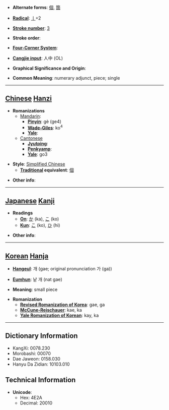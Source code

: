 * '''Alternate forms''': [[個]], [[箇]]

* '''[[Wiktionary:Chinese radical index| Radical]]''': [[Wiktionary:Chinese radical index 丨|丨]]+2

* '''[[Wiktionary:Chinese total strokes index|Stroke number]]''': [[Wiktionary:Chinese total strokes index 3|3]]

* '''Stroke order''': 

* '''[[Wiktionary:Chinese four corner index|Four-Corner System]]''': 

* '''[[Wiktionary:Chinese Cangjie index|Cangjie input]]''': 人中 (OL)

* '''Graphical Significance and Origin''': 

* '''Common Meaning''': numerary adjunct, piece; single

----

== [[Chinese]] [[Hanzi]] ==

* '''Romanizations'''
** [[Mandarin]]:
*** '''[[Pinyin]]''': gè (ge4)
*** '''[[Wade-Giles]]''': ko<sup>4</sup>
*** '''[[Yale]]''': 
**[[Cantonese]]
***'''[[Jyutping]]''':
***'''[[Penkyamp]]''': 
***'''[[Yale]]''': go3

* '''Style''': [[Simplified Chinese]] 
** '''[[Traditional Chinese|Traditional]] equivalent''': [[個]]

* '''Other info''': 

----

== [[Japanese]] [[Kanji]] ==

* '''Readings'''
** '''[[On]]''': [[か]] (ka), [[こ]] (ko)
** '''[[Kun]]''': [[こ]] (ko), [[ひ]] (hi)

* '''Other info''':  

----

== [[Korean]] [[Hanja]] ==

* '''[[Hangeul]]''': 개 (gae; original pronunciation 가 (ga))

* '''[[Eumhun]]''': 낱 개 (nat gae)

* '''Meaning''': small piece

* '''Romanization'''
** '''[[Revised Romanization of Korea]]''': gae, ga
** '''[[McCune-Reischauer]]''': kae, ka
** '''[[Yale Romanization of Korean]]''': kay, ka

----

== Dictionary Information ==

* KangXi: 0078.230
* Morobashi: 00070
* Dae Jaweon: 0158.030
* Hanyu Da Zidian: 10103.010

== Technical Information ==

* '''Unicode''':
** Hex: 4E2A
** Decimal: 20010